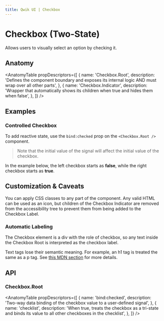 ```yaml
---
title: Qwik UI | Checkbox
---
```



<StatusBanner status={statusByComponent.headless.Select} />

# Checkbox (Two-State)

Allows users to visually select an option by checking it.

<Showcase name="hero" />

## Anatomy

<AnatomyTable
  propDescriptors={[
    {
      name: 'Checkbox.Root',
      description:
        'Defines the component boundary and exposes its internal logic AND must wrap over all other parts',
    },
    {
      name: 'Checkbox.Indicator',
      description:
        'Wrapper that automatically shows its children when true and hides them when false',
    },
  ]}
/>

## Examples

### Controlled Checkbox

To add reactive state, use the `bind:checked` prop on the `<Checkbox.Root />` component.

<Showcase name="controlled" />

> Note that the initial value of the signal will affect the initial value of the checkbox.

In the example below, the left checkbox starts as **false**, while the right checkbox starts as **true**.

<Showcase name="controlled-values" />

## Customization & Caveats

You can apply CSS classes to any part of the component. Any valid HTML can be used as an icon, but children of the Checkbox Indicator are removed from the accessibility tree to prevent them from being added to the Checkbox Label.

### Automatic Labeling

The Checkbox element is a div with the role of checkbox, so any text inside the Checkbox Root is interpreted as the checkbox label.

Text tags lose their semantic meaning. For example, an h1 tag is treated the same as a p tag. See [this MDN section](https://developer.mozilla.org/en-US/docs/Web/Accessibility/ARIA/Roles/checkbox_role#all_descendants_are_presentational) for more details.

## API

### Checkbox.Root

<AnatomyTable
  propDescriptors={[
    {
      name: 'bind:checked',
      description: 'Two-way data binding of the checkbox value to a user-defined signal',
    },
    {
      name: 'checklist',
      description:
        'When true, treats the checkbox as a tri-state and binds its value to all other checkboxes in the checklist',
    },
  ]}
/>
